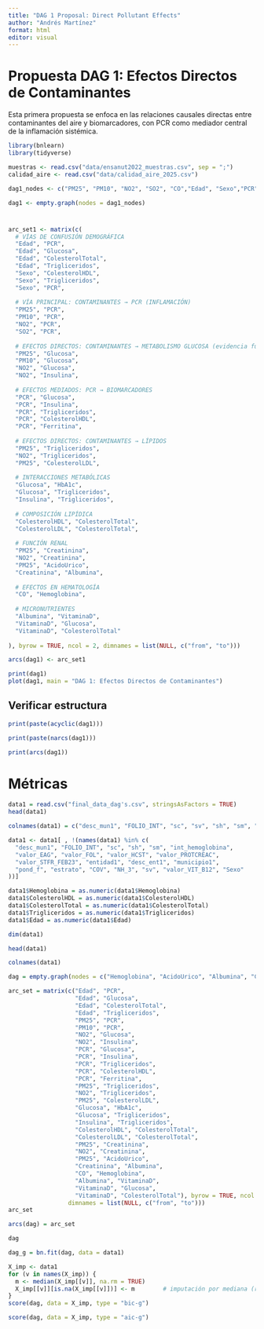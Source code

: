 ```yaml
---
title: "DAG 1 Proposal: Direct Pollutant Effects"
author: "Andrés Martínez"
format: html
editor: visual
---
```


# Propuesta DAG 1: Efectos Directos de Contaminantes

Esta primera propuesta se enfoca en las relaciones causales directas entre contaminantes del aire y biomarcadores, con PCR como mediador central de la inflamación sistémica.

```r
library(bnlearn)
library(tidyverse)
```

```r
muestras <- read.csv("data/ensanut2022_muestras.csv", sep = ";")
calidad_aire <- read.csv("data/calidad_aire_2025.csv")
```

```r
dag1_nodes <- c("PM25", "PM10", "NO2", "SO2", "CO","Edad", "Sexo","PCR","Glucosa", "Insulina", "HbA1c", "Trigliceridos", "ColesterolHDL", "ColesterolLDL", "ColesterolTotal", "Creatinina", "AcidoUrico", "Albumina","Hemoglobina", "Ferritina","VitaminaD")
```

```r
dag1 <- empty.graph(nodes = dag1_nodes)
```

# 

```r
arc_set1 <- matrix(c(
  # VÍAS DE CONFUSIÓN DEMOGRÁFICA
  "Edad", "PCR",
  "Edad", "Glucosa", 
  "Edad", "ColesterolTotal",
  "Edad", "Trigliceridos",
  "Sexo", "ColesterolHDL",
  "Sexo", "Trigliceridos",
  "Sexo", "PCR",
  
  # VÍA PRINCIPAL: CONTAMINANTES → PCR (INFLAMACIÓN)
  "PM25", "PCR",
  "PM10", "PCR", 
  "NO2", "PCR",
  "SO2", "PCR",
  
  # EFECTOS DIRECTOS: CONTAMINANTES → METABOLISMO GLUCOSA (evidencia fuerte)
  "PM25", "Glucosa",
  "PM10", "Glucosa",
  "NO2", "Glucosa",
  "NO2", "Insulina",
  
  # EFECTOS MEDIADOS: PCR → BIOMARCADORES
  "PCR", "Glucosa",
  "PCR", "Insulina", 
  "PCR", "Trigliceridos",
  "PCR", "ColesterolHDL",
  "PCR", "Ferritina",
  
  # EFECTOS DIRECTOS: CONTAMINANTES → LÍPIDOS
  "PM25", "Trigliceridos",
  "NO2", "Trigliceridos",
  "PM25", "ColesterolLDL",
  
  # INTERACCIONES METABÓLICAS
  "Glucosa", "HbA1c",
  "Glucosa", "Trigliceridos",
  "Insulina", "Trigliceridos",
  
  # COMPOSICIÓN LIPÍDICA
  "ColesterolHDL", "ColesterolTotal",
  "ColesterolLDL", "ColesterolTotal",
  
  # FUNCIÓN RENAL
  "PM25", "Creatinina",
  "NO2", "Creatinina",
  "PM25", "AcidoUrico",
  "Creatinina", "Albumina",
  
  # EFECTOS EN HEMATOLOGÍA
  "CO", "Hemoglobina",
  
  # MICRONUTRIENTES
  "Albumina", "VitaminaD",
  "VitaminaD", "Glucosa",
  "VitaminaD", "ColesterolTotal"
  
), byrow = TRUE, ncol = 2, dimnames = list(NULL, c("from", "to")))
```

```r
arcs(dag1) <- arc_set1
```

```r
print(dag1)
plot(dag1, main = "DAG 1: Efectos Directos de Contaminantes")
```

## Verificar estructura

```r
print(paste(acyclic(dag1)))
```

```r
print(paste(narcs(dag1)))
```

```r
print(arcs(dag1))
```

# Métricas

```r
data1 = read.csv("final_data_dag's.csv", stringsAsFactors = TRUE)
head(data1)
```

```r
colnames(data1) = c("desc_mun1", "FOLIO_INT", "sc", "sv", "sh", "sm", "int_hemoglobina", "Hemoglobina", "AcidoUrico", "Albumina", "ColesterolHDL", "ColesterolLDL", "ColesterolTotal", "Creatinina", "Glucosa", "Insulina", "PCR", "Trigliceridos", "valor_EAG", "HbA1c", "Ferritina", "valor_FOL", "valor_HCST", "valor_PROTCREAC", "valor_STFR_FEB23", "valor_VIT_B12", "VitaminaD", "Sexo", "Edad", "entidad1", "desc_ent1", "municipio1", "pond_f", "estrato", "S02", "CO", "NO2", "COV", "PM10", "PM25", "NH_3")
```

```r
data1 <- data1[ , !(names(data1) %in% c(
  "desc_mun1", "FOLIO_INT", "sc", "sh", "sm", "int_hemoglobina",
  "valor_EAG", "valor_FOL", "valor_HCST", "valor_PROTCREAC",
  "valor_STFR_FEB23", "entidad1", "desc_ent1", "municipio1",
  "pond_f", "estrato", "COV", "NH_3", "sv", "valor_VIT_B12", "Sexo"
))]
```

```r
data1$Hemoglobina = as.numeric(data1$Hemoglobina)
data1$ColesterolHDL = as.numeric(data1$ColesterolHDL)
data1$ColesterolTotal = as.numeric(data1$ColesterolTotal)
data1$Trigliceridos = as.numeric(data1$Trigliceridos)
data1$Edad = as.numeric(data1$Edad)
```

```r
dim(data1)
```

```r
head(data1)
```

```r
colnames(data1)

```

```r
dag = empty.graph(nodes = c("Hemoglobina", "AcidoUrico", "Albumina", "ColesterolHDL", "ColesterolLDL", "ColesterolTotal", "Creatinina", "Glucosa", "Insulina", "PCR", "Trigliceridos", "HbA1c", "Ferritina", "VitaminaD", "Edad", "S02", "CO", "NO2", "PM10", "PM25"))

```

```r
arc_set = matrix(c("Edad", "PCR",
                   "Edad", "Glucosa",
                   "Edad", "ColesterolTotal",
                   "Edad", "Trigliceridos",
                   "PM25", "PCR",            
                   "PM10", "PCR",
                   "NO2", "Glucosa",        
                   "NO2", "Insulina",       
                   "PCR", "Glucosa",        
                   "PCR", "Insulina",       
                   "PCR", "Trigliceridos",  
                   "PCR", "ColesterolHDL",  
                   "PCR", "Ferritina",      
                   "PM25", "Trigliceridos",  
                   "NO2", "Trigliceridos",  
                   "PM25", "ColesterolLDL",  
                   "Glucosa", "HbA1c",          
                   "Glucosa", "Trigliceridos",  
                   "Insulina", "Trigliceridos",  
                   "ColesterolHDL", "ColesterolTotal",
                   "ColesterolLDL", "ColesterolTotal",
                   "PM25", "Creatinina",     
                   "NO2", "Creatinina",     
                   "PM25", "AcidoUrico",     
                   "Creatinina", "Albumina",       
                   "CO", "Hemoglobina",    
                   "Albumina", "VitaminaD",      
                   "VitaminaD", "Glucosa",        
                   "VitaminaD", "ColesterolTotal"), byrow = TRUE, ncol = 2,
                 dimnames = list(NULL, c("from", "to")))
arc_set
```

```r
arcs(dag) = arc_set
```

```r
dag
```

```r
dag_g = bn.fit(dag, data = data1)
```

```r
X_imp <- data1
for (v in names(X_imp)) {
  m <- median(X_imp[[v]], na.rm = TRUE)
  X_imp[[v]][is.na(X_imp[[v]])] <- m        # imputación por mediana (rápida)
}
score(dag, data = X_imp, type = "bic-g")
```
```r
score(dag, data = X_imp, type = "aic-g")
```
